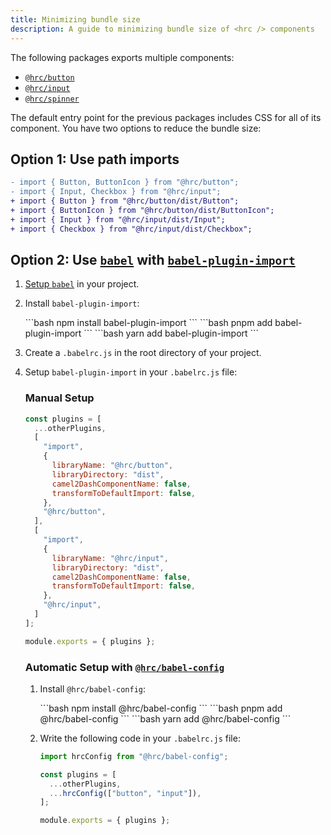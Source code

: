 ```yaml
---
title: Minimizing bundle size
description: A guide to minimizing bundle size of <hrc /> components
---
```



The following packages exports multiple components:

- [`@hrc/button`](/hrc/packages/button)
- [`@hrc/input`](/hrc/packages/input)
- [`@hrc/spinner`](/hrc/packages/spinner)

The default entry point for the previous packages includes CSS for all of its
component. You have two options to reduce the bundle size:

## Option 1: Use path imports

```diff lang="js"
- import { Button, ButtonIcon } from "@hrc/button";
- import { Input, Checkbox } from "@hrc/input";
+ import { Button } from "@hrc/button/dist/Button";
+ import { ButtonIcon } from "@hrc/button/dist/ButtonIcon";
+ import { Input } from "@hrc/input/dist/Input";
+ import { Checkbox } from "@hrc/input/dist/Checkbox";
```

## Option 2: Use [`babel`](https://babeljs.io/) with [`babel-plugin-import`](https://github.com/umijs/babel-plugin-import)

<Steps>

1. [Setup `babel`](https://babeljs.io/setup) in your project.

2. Install `babel-plugin-import`:

   <Tabs>
     <TabItem label="npm">
       ```bash
       npm install babel-plugin-import
       ```
     </TabItem>
     <TabItem label="pnpm">
       ```bash
       pnpm add babel-plugin-import
       ```
     </TabItem>
     <TabItem label="yarn">
       ```bash
       yarn add babel-plugin-import
       ```
     </TabItem>
   </Tabs>

3. Create a `.babelrc.js` in the root directory of your project.

4. Setup `babel-plugin-import` in your `.babelrc.js` file:

   ### Manual Setup

   ```js
   const plugins = [
     ...otherPlugins,
     [
       "import",
       {
         libraryName: "@hrc/button",
         libraryDirectory: "dist",
         camel2DashComponentName: false,
         transformToDefaultImport: false,
       },
       "@hrc/button",
     ],
     [
       "import",
       {
         libraryName: "@hrc/input",
         libraryDirectory: "dist",
         camel2DashComponentName: false,
         transformToDefaultImport: false,
       },
       "@hrc/input",
     ]
   ];

   module.exports = { plugins };
   ```

   ### Automatic Setup with [`@hrc/babel-config`](/hrc/packages/babel-config)

   <Steps>

   1. Install `@hrc/babel-config`:

      <Tabs>
        <TabItem label="npm">
          ```bash
          npm install @hrc/babel-config
          ```
        </TabItem>
        <TabItem label="pnpm">
          ```bash
          pnpm add @hrc/babel-config
          ```
        </TabItem>
        <TabItem label="yarn">
          ```bash
          yarn add @hrc/babel-config
          ```
        </TabItem>
      </Tabs>

   2. Write the following code in your `.babelrc.js` file:

      ```js
      import hrcConfig from "@hrc/babel-config";

      const plugins = [
        ...otherPlugins,
        ...hrcConfig(["button", "input"]),
      ];

      module.exports = { plugins };
      ```

   </Steps>

</Steps>
